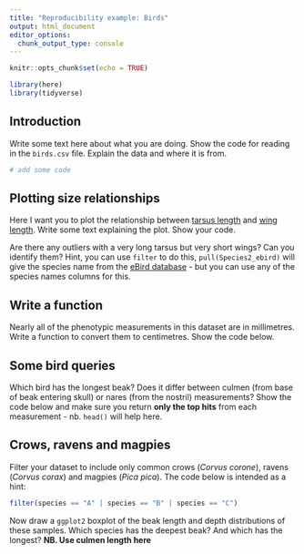 ---
title: "Reproducibility example: Birds"
output: html_document
editor_options: 
  chunk_output_type: console
---

```{r setup, include=FALSE}
knitr::opts_chunk$set(echo = TRUE)

library(here)
library(tidyverse)
```

## Introduction

Write some text here about what you are doing. Show the code for reading in the `birds.csv` file. Explain the data and where it is from.

```{r code_block1}
# add some code
```

## Plotting size relationships

Here I want you to plot the relationship between [tarsus length](https://en.wikipedia.org/wiki/Bird_measurement#Tarsus) and [wing length](https://en.wikipedia.org/wiki/Bird_measurement#Wing). Write some text explaining the plot. Show your code.

Are there any outliers with a very long tarsus but very short wings? Can you identify them? Hint, you can use `filter` to do this, `pull(Species2_ebird)` will give the species name from the [eBird database](https://ebird.org/home) - but you can use any of the species names columns for this.

## Write a function

Nearly all of the phenotypic measurements in this dataset are in millimetres. Write a function to convert them to centimetres. Show the code below. 

## Some bird queries

Which bird has the longest beak? Does it differ between culmen (from base of beak entering skull) or nares (from the nostril) measurements? Show the code below and make sure you return **only the top hits** from each measurement - nb. `head()` will help here.

## Crows, ravens and magpies

Filter your dataset to include only common crows (*Corvus corone*), ravens (*Corvus corax*) and magpies (*Pica pica*). The code below is intended as a hint:

```{r code_block2, echo = TRUE, eval = FALSE}
filter(species == "A" | species == "B" | species == "C") 
```

Now draw a `ggplot2` boxplot of the beak length and depth distributions of these samples. Which species has the deepest beak? And which has the longest? **NB. Use culmen length here**


